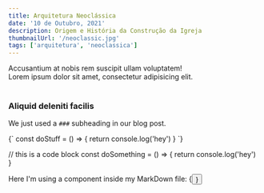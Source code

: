 ```yaml
---
title: Arquitetura Neoclássica
date: '10 de Outubro, 2021'
description: Origem e História da Construção da Igreja
thumbnailUrl: '/neoclassic.jpg'
tags: ['arquitetura', 'neoclassica']
---
```


<div>
  Accusantium at nobis rem suscipit ullam voluptatem! <br/>
  Lorem ipsum dolor sit amet, consectetur adipisicing elit.
</div>

<br/>

### Aliquid deleniti facilis
We just used a `###` subheading in our blog post.

<SyntaxHighlighter language="javascript">
  {`
    const doStuff = () => {
      return console.log('hey')
    }
  `}
</SyntaxHighlighter>

// this is a code block const doSomething = () => { return console.log('hey') }

<div>Here I'm using a component inside my MarkDown file: {<Button text={"Click me"}/>}</div>